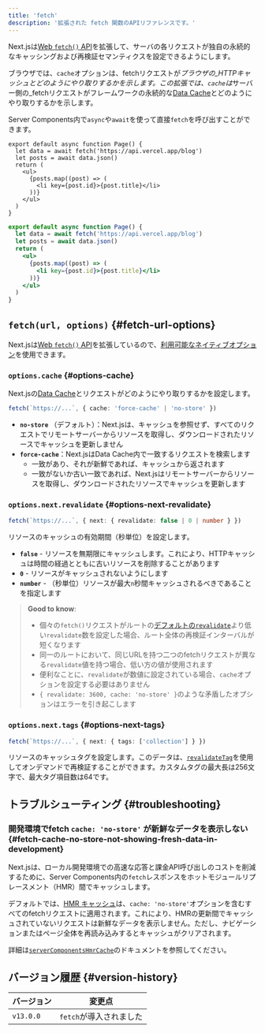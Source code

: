 ```yaml
---
title: 'fetch'
description: '拡張された fetch 関数のAPIリファレンスです。'
---
```


Next.jsは[Web `fetch()` API](https://developer.mozilla.org/docs/Web/API/Fetch_API)を拡張して、サーバの各リクエストが独自の永続的なキャッシングおよび再検証セマンティクスを設定できるようにします。

ブラウザでは、`cache`オプションは、fetchリクエストが*ブラウザの\_HTTPキャッシュとどのようにやり取りするかを示します。この拡張では、`cache`は*サーバー側の\_fetchリクエストがフレームワークの永続的な[Data Cache](/docs/app/building-your-application/caching#data-cache)とどのようにやり取りするかを示します。

Server Components内で`async`や`await`を使って直接`fetch`を呼び出すことができます。

<Tabs>
<TabItem value="tsx" label="TypeScript">

```tsx title="app/page.tsx" switcher
export default async function Page() {
  let data = await fetch('https://api.vercel.app/blog')
  let posts = await data.json()
  return (
    <ul>
      {posts.map((post) => (
        <li key={post.id}>{post.title}</li>
      ))}
    </ul>
  )
}
```

</TabItem>
<TabItem value="jsx" label="JavaScript">

```jsx title="app/page.js" switcher
export default async function Page() {
  let data = await fetch('https://api.vercel.app/blog')
  let posts = await data.json()
  return (
    <ul>
      {posts.map((post) => (
        <li key={post.id}>{post.title}</li>
      ))}
    </ul>
  )
}
```

</TabItem>
</Tabs>

## `fetch(url, options)` {#fetch-url-options}

Next.jsは[Web `fetch()` API](https://developer.mozilla.org/docs/Web/API/Fetch_API)を拡張しているので、[利用可能なネイティブオプション](https://developer.mozilla.org/docs/Web/API/fetch#parameters)を使用できます。

### `options.cache` {#options-cache}

Next.jsの[Data Cache](/docs/app/building-your-application/caching#data-cache)とリクエストがどのようにやり取りするかを設定します。

```ts
fetch(`https://...`, { cache: 'force-cache' | 'no-store' })
```

- **`no-store`** （デフォルト）：Next.jsは、キャッシュを参照せず、すべてのリクエストでリモートサーバーからリソースを取得し、ダウンロードされたリソースでキャッシュを更新しません
- **`force-cache`**：Next.jsはData Cache内で一致するリクエストを検索します
  - 一致があり、それが新鮮であれば、キャッシュから返されます
  - 一致がないか古い一致であれば、Next.jsはリモートサーバーからリソースを取得し、ダウンロードされたリソースでキャッシュを更新します

### `options.next.revalidate` {#options-next-revalidate}

```ts
fetch(`https://...`, { next: { revalidate: false | 0 | number } })
```

リソースのキャッシュの有効期間（秒単位）を設定します。

- **`false`** - リソースを無期限にキャッシュします。これにより、HTTPキャッシュは時間の経過とともに古いリソースを削除することがあります
- **`0`** - リソースがキャッシュされないようにします
- **`number`** - （秒単位）リソースが最大`n`秒間キャッシュされるべきであることを指定します

> **Good to know**:
>
> - 個々の`fetch()`リクエストがルートの[デフォルトの`revalidate`](/docs/app/api-reference/file-conventions/route-segment-config#revalidate)より低い`revalidate`数を設定した場合、ルート全体の再検証インターバルが短くなります
> - 同一のルートにおいて、同じURLを持つ二つのfetchリクエストが異なる`revalidate`値を持つ場合、低い方の値が使用されます
> - 便利なことに、`revalidate`が数値に設定されている場合、`cache`オプションを設定する必要はありません
> - `{ revalidate: 3600, cache: 'no-store' }`のような矛盾したオプションはエラーを引き起こします

### `options.next.tags` {#options-next-tags}

```ts
fetch(`https://...`, { next: { tags: ['collection'] } })
```

リソースのキャッシュタグを設定します。このデータは、[`revalidateTag`](https://nextjs.org/docs/app/api-reference/functions/revalidateTag)を使用してオンデマンドで再検証することができます。カスタムタグの最大長は256文字で、最大タグ項目数は64です。

## トラブルシューティング {#troubleshooting}

### 開発環境でfetch `cache: 'no-store'` が新鮮なデータを表示しない {#fetch-cache-no-store-not-showing-fresh-data-in-development}

Next.jsは、ローカル開発環境での高速な応答と課金API呼び出しのコストを削減するために、Server Components内の`fetch`レスポンスをホットモジュールリプレースメント（HMR）間でキャッシュします。

デフォルトでは、[HMR キャッシュ](/docs/app/api-reference/config/next-config-js/serverComponentsHmrCache)は、`cache: 'no-store'`オプションを含むすべてのfetchリクエストに適用されます。これにより、HMRの更新間でキャッシュされていないリクエストは新鮮なデータを表示しません。ただし、ナビゲーションまたはページ全体を再読み込みするとキャッシュがクリアされます。

詳細は[`serverComponentsHmrCache`](/docs/app/api-reference/config/next-config-js/serverComponentsHmrCache)のドキュメントを参照してください。

## バージョン履歴 {#version-history}

| バージョン | 変更点                  |
| ---------- | ----------------------- |
| `v13.0.0`  | `fetch`が導入されました |
